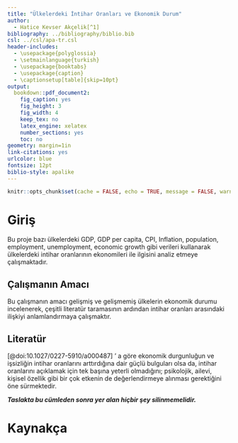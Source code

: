 ```yaml
---
title: "Ülkelerdeki İntihar Oranları ve Ekonomik Durum"
author: 
  - Hatice Kevser Akçelik[^1]
bibliography: ../bibliography/biblio.bib
csl: ../csl/apa-tr.csl
header-includes:
  - \usepackage{polyglossia}
  - \setmainlanguage{turkish}
  - \usepackage{booktabs}
  - \usepackage{caption} 
  - \captionsetup[table]{skip=10pt}
output:
  bookdown::pdf_document2:
    fig_caption: yes
    fig_height: 3
    fig_width: 4
    keep_tex: no
    latex_engine: xelatex
    number_sections: yes
    toc: no
geometry: margin=1in
link-citations: yes
urlcolor: blue
fontsize: 12pt
biblio-style: apalike
---
```

```r
knitr::opts_chunk$set(cache = FALSE, echo = TRUE, message = FALSE, warning = FALSE)
```

<!-- ======================================================================= -->
<!-- ============================== NOTLAR ================================= -->
<!-- ======================================================================= -->
[^1]: 21080374, [Github Repo](https://github.com/HaticeKevser/AraSinav)


# Giriş
Bu proje bazı ülkelerdeki GDP, GDP per capita, CPI, Inflation, population, employment, unemployment, economic growth gibi verileri kullanarak ülkelerdeki intihar oranlarının ekonomileri ile ilgisini analiz etmeye çalışmaktadır. 


## Çalışmanın Amacı
Bu çalışmanın amacı gelişmiş ve gelişmemiş ülkelerin ekonomik durumu incelenerek, çeşitli literatür taramasının ardından intihar oranları arasındaki ilişkiyi anlamlandırmaya çalışmaktır. 

## Literatür 
[@doi:10.1027/0227-5910/a000487] ' a göre ekonomik durgunluğun ve işsizliğin intihar oranlarını arttırdığına dair güçlü bulguları olsa da, intihar oranlarını açıklamak için tek başına yeterli olmadığını; psikolojik, ailevi, kişisel özellik gibi bir çok etkenin de değerlendirmeye alınması gerektiğini öne sürmektedir.


**_Taslakta bu cümleden sonra yer alan hiçbir şey silinmemelidir._**

\newpage
# Kaynakça {#references}
<div id="refs"></div>

